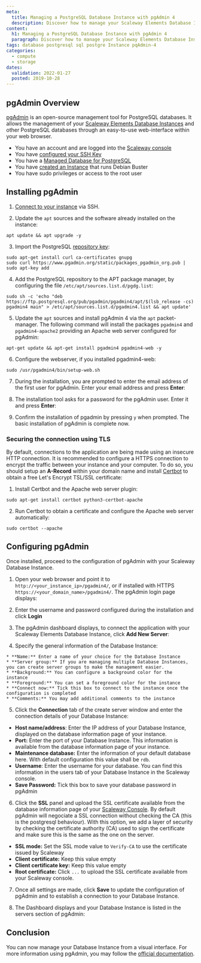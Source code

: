 ```yaml
---
meta:
  title: Managing a PostgreSQL Database Instance with pgAdmin 4
  description: Discover how to manage your Scaleway Elements Database Instances with pgAdmin 4 from an easy-to-use web interface
content:
  h1: Managing a PostgreSQL Database Instance with pgAdmin 4
  paragraph: Discover how to manage your Scaleway Elements Database Instances with pgAdmin 4 from an easy-to-use web interface
tags: database postgresql sql postgre Instance pqAdmin-4
categories:
  - compute
  - storage
dates:
  validation: 2022-01-27
  posted: 2019-10-28
---
```


## pgAdmin Overview

[pgAdmin](https://www.pgadmin.org/) is an open-source management tool for PostgreSQL databases. It allows the management of your [Scaleway Elements Database Instances](https://www.scaleway.com/en/database/) and other PostgreSQL databases through an easy-to-use web-interface within your web browser.

<Message type="requirement">

  - You have an account and are logged into the [Scaleway console](https://console.scaleway.com)
  - You have [configured your SSH Key](/console/my-project/how-to/create-ssh-key/)
  - You have a [Managed Database for PostgreSQL](https://www.scaleway.com/en/database/)
  - You have [created an Instance](/compute/instances/how-to/create-an-instance) that runs Debian Buster
  - You have sudo privileges or access to the root user

</Message>


## Installing pgAdmin

1. [Connect to your instance](/compute/instances/how-to/connect-to-instance/) via SSH.

2. Update the `apt` sources and the software already installed on the instance:
  
  ```
  apt update && apt upgrade -y
  ```

3. Import the PostgreSQL [repository key](https://www.postgresql.org/media/keys/ACCC4CF8.asc):
  ```
  sudo apt-get install curl ca-certificates gnupg
  sudo curl https://www.pgadmin.org/static/packages_pgadmin_org.pub | sudo apt-key add
  ```

4. Add the PostgreSQL repository to the APT package manager, by configuring the file `/etc/apt/sources.list.d/pgdg.list`:
  ```
  sudo sh -c 'echo "deb https://ftp.postgresql.org/pub/pgadmin/pgadmin4/apt/$(lsb_release -cs) pgadmin4 main" > /etc/apt/sources.list.d/pgadmin4.list && apt update'
  ```

5. Update the `apt` sources and install pgAdmin 4 via the `apt` packet-manager. The following command will install the packages `pgadmin4` and `pgadmin4-apache2` providing an Apache web server configured for pgAdmin:
  ```
  apt-get update && apt-get install pgadmin4 pgadmin4-web -y
  ```

6. Configure the webserver, if you installed pgadmin4-web:
  ```
  sudo /usr/pgadmin4/bin/setup-web.sh
  ```

7. During the installation, you are prompted to enter the email address of the first user for pgAdmin. Enter your email address and press **Enter**:


8. The installation tool asks for a password for the pgAdmin user. Enter it and press **Enter**:

9. Confirm the installation of pgadmin by pressing `y` when prompted. The basic installation of pgAdmin is complete now.

### Securing the connection using TLS 

By default, connections to the application are being made using an insecure HTTP connection. It is recommended to configure a HTTPS connection to encrypt the traffic between your instance and your computer. To do so, you should setup an **A-Record** within your domain name and install [Certbot](https://certbot.eff.org/) to obtain a free Let's Encrypt TSL/SSL certificate:

1. Install Certbot and the Apache web server plugin:
  ```
  sudo apt-get install certbot python3-certbot-apache
  ```

2. Run Certbot to obtain a certificate and configure the Apache web server automatically:
  ```
  sudo certbot --apache
  ```

## Configuring pgAdmin

Once installed, proceed to the configuration of pgAdmin with your Scaleway Database Instance.

1. Open your web browser and point it to `http://<your_instance_ip>/pgadmin4/`, or if installed with HTTPS `https://<your_domain_name>/pgadmin4/`. The pgAdmin login page displays:
<Lightbox src="scaleway-pgadmin_login.png" alt="" />

2. Enter the username and password configured during the installation and click **Login**

3. The pgAdmin dashboard displays, to connect the application with your Scaleway Elements Database Instance, click **Add New Server**:
<Lightbox src="scaleway-pgadmin_dashboard.png" alt="" />

4. Specify the general information of the Database Instance:
  <Lightbox src="scaleway-pgadmin_create_general.png" alt="" />

    * **Name:** Enter a name of your choice for the Database Instance  
    * **Server group:** If you are managing multiple Database Instances, you can create server groups to make the management easier.
    * **Background:** You can configure a background color for the instance  
    * **Foreground:** You can set a foreground color for the instance  
    * **Connect now:** Tick this box to connect to the instance once the configuration is completed  
    * **Comments:** You may add additional comments to the instance

5. Click the **Connection** tab of the create server window and enter the connection details of your Database Instance:
<Lightbox src="scaleway-pgadmin_create_connection.png" alt="" />

   * **Host name/address**: Enter the IP address of your Database Instance, displayed on the database information page of your instance.  
   * **Port:** Enter the port of your Database Instance. This information is available from the database information page of your instance.  
   * **Maintenance database:** Enter the information of your default database here. With default configuration this value shall be `rdb`.  
   * **Username**: Enter the username for your database. You can find this information in the users tab of your Database Instance in the Scaleway console.  
   * **Save Password:** Tick this box to save your database password in pgAdmin

6. Click the **SSL** panel and upload the SSL certificate available from the database information page of your [Scaleway Console](https://console.scaleway.com/rdb/). By default pgAdmin will negociate a SSL connection without checking the CA (this is the postgresql behaviour).
   With this option, we add a layer of security by checking the certificate authority (CA) used to sign the certificate and make sure this is the same as the one on the server.
<Lightbox src="scaleway-pgadmin_create_ssl.png" alt="" />

   * **SSL mode:** Set the SSL mode value to `Verify-CA` to use the certificate issued by Scaleway  
   * **Client certificate:** Keep this value empty  
   * **Client certificate key:** Keep this value empty  
   * **Root certificate:** Click `...` to upload the SSL certificate available from your Scaleway console.

7. Once all settings are made, click **Save** to update the configuration of pgAdmin and to establish a connection to your Database Instance.

8. The Dashboard displays and your Database Instance is listed in the servers section of pgAdmin:
<Lightbox src="scaleway-pgadmin_dashboard_connected.png" alt="" />

## Conclusion

You can now manage your Database Instance from a visual interface. For more information using pgAdmin, you may follow the [official documentation](https://www.pgadmin.org/docs/pgadmin4/development/release_notes_4_16.html).
